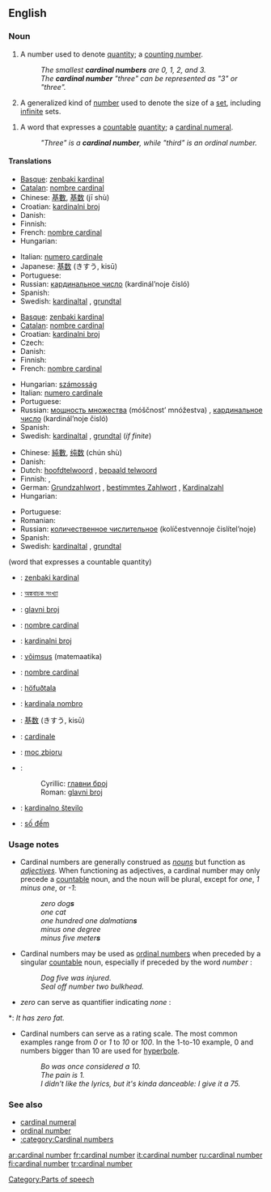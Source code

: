 {{wikipedia}}
==English==

===Noun===
{{en-noun|sg=[[cardinal]] [[number]]}}

# A number used to denote [[quantity]]; a [[counting number]].
#: ''The smallest '''cardinal numbers''' are 0, 1, 2, and 3.''
#: ''The '''cardinal number''' "three" can be represented as "3" or "three".''
# {{mathematics}} A generalized kind of [[number]] used to denote the size of a [[set]], including [[infinite]] sets.
<!--Is this true? "Infinite" is not a cardinal number by definition, because its magnitude is not known-->
<!--Yes. See any mathematics text or the Wikipedia article-->
# {{context|grammar}} A word that expresses a [[countable]] [[quantity]]; a [[cardinal numeral]].
#: ''"Three" is a '''cardinal number''', while "third" is an ordinal number.''
<!--Does this definition differ in any essential sense from the first definition?-->
<!--Yes; in the most essential way possible.-->

====Translations====
{{trans-top|number denoting quantity}}
* [[Basque]]: [[zenbaki kardinal]]
* [[Catalan]]: [[nombre cardinal]] {{m}}
* Chinese: [[基數]], [[基数]] (jī shù)
* Croatian: [[kardinalni broj#Croatian|kardinalni broj]] {{m}}
* Danish: {{t-|da|kardinaltal|n}}
* Finnish: {{t+|fi|kardinaaliluku}}
* French: [[nombre cardinal]] {{m}}
* Hungarian: {{t-|hu|tőszám}}
{{trans-mid}}
* Italian: [[numero cardinale]] {{m}}
* Japanese: [[基数]] (きすう, kisū)
* Portuguese: {{t-|pt|número cardinal|m}}
* Russian: [[кардинальное число]] (kardinál’noje čisló) {{n}}
* Spanish: {{t+|es|número cardinal|m}}
* Swedish: [[kardinaltal]] {{n}}, [[grundtal]] {{n}}
{{trans-bottom}}

{{trans-top|number used to denote the size of a set}}
* [[Basque]]: [[zenbaki kardinal]]
* [[Catalan]]: [[nombre cardinal]] {{m}}
* Croatian: [[kardinalni broj#Croatian|kardinalni broj]] {{m}}
* Czech: {{t-|cs|kardinální číslo|n}}
* Danish: {{t-|da|kardinaltal|n}}
* Finnish: {{t+|fi|kardinaaliluku}}
* French: [[nombre cardinal]] {{m}}
{{trans-mid}}
* Hungarian: [[számosság]]
* Italian: [[numero cardinale]] {{m}}
* Portuguese: {{t-|pt|número cardinal|m}}
* Russian: [[мощность множества]] (móščnost’ mnóžestva) {{f}}, [[кардинальное число]] (kardinál’noje čisló) {{n}}
* Spanish: {{t+|es|número cardinal|m}}
* Swedish: [[kardinaltal]] {{n}}, [[grundtal]] {{n}} (''if finite'')
{{trans-bottom}}

{{trans-top|word that expresses a countable quantity}}
* Chinese: [[純數]], [[纯数]] (chún shù)
* Danish: {{t-|da|kardinaltal|n}}
* Dutch: [[hoofdtelwoord]] {{n}}, [[bepaald telwoord]] {{n}}
* Finnish: {{t-|fi|perusluku}}, {{t+|fi|kardinaaliluku}}
* German: [[Grundzahlwort]] {{n}}, [[bestimmtes Zahlwort]] {{n}}, [[Kardinalzahl]] {{f}}
* Hungarian: {{t-|hu|tőszámnév}}
{{trans-mid}}
* Portuguese: {{t-|pt|numeral cardinal}}
* Romanian: {{t-|ro|numeral cardinal}}
* Russian: [[количественное числительное]] (kolíčestvennoje čislítel’noje) {{n}}
* Spanish: {{t-|es|adjetivo cardinal|m}}
* Swedish: [[kardinaltal]] {{n}}, [[grundtal]] {{n}}
{{trans-bottom}}

{{checktrans-top}}
(word that expresses a countable quantity)
* {{ttbc|Basque}}: [[zenbaki kardinal]]
* {{ttbc|Bengali}}: [[অঙ্কবাচক সংখ্যা]]
* {{ttbc|Bosnian}}: [[glavni broj#Bosnian|glavni broj]] {{m}}
* {{ttbc|Catalan}}: [[nombre cardinal]] {{m}}
* {{ttbc|Croatian}}: [[kardinalni broj#Croatian|kardinalni broj]] {{m}}
* {{ttbc|Estonian}}: [[võimsus]] (matemaatika)
* {{ttbc|French}}: [[nombre cardinal]] {{m}}
{{checktrans-mid}}
* {{ttbc|Icelandic}}: [[höfuðtala]]
* {{ttbc|Ido}}: [[kardinala nombro]]
* {{ttbc|Japanese}}: [[基数]] (きすう, kisū)
* {{ttbc|Latin}}: [[cardinale]]
* {{ttbc|Polish}}: [[moc zbioru]]
* {{ttbc|Serbian}}:
*: Cyrillic: [[главни број#Serbian|главни број]] {{m}}
*: Roman: [[glavni broj#Serbian|glavni broj]] {{m}}
* {{ttbc|Slovene}}: [[kardinalno število]] {{n}}
* {{ttbc|Vietnamese}}: [[số đếm]]
{{checktrans-bottom}}

===Usage notes===
* Cardinal numbers are generally construed as ''[[noun]]s'' but function as ''[[adjective]]s''.  When functioning as adjectives, a cardinal number may only precede a [[countable]] noun, and the noun will be plural, except for ''one'', ''1'' ''minus one'', or ''-1'':
*: ''zero dog'''s''' ''
*: ''one cat''
*: ''one hundred one dalmatian'''s''' ''
*: ''minus one degree''
*: ''minus five meter'''s''' ''
* Cardinal numbers may be used as [[ordinal number]]s when <!--followed or -->preceded by a singular [[countable]] noun, especially if preceded by the word ''number'' <!--or ''the''-->:
*: ''Dog five was injured.''
*: ''Seal off number two bulkhead.''
* <!--''One'' and -->''zero'' can serve as quantifier<!--s--> indicating <!--effectively ''all'' and--> ''none''<!--, respectively-->:
<!--*:''The law requires residency of one year.'' ("one" does not indicate "all" in this sentence)-->
*: ''It has zero fat.''
* Cardinal numbers can serve as a rating scale. The most common examples range from ''0'' or ''1'' to ''10'' or ''100''. In the 1-to-10 example, 0 and numbers bigger than 10 are used for [[hyperbole]].
*: ''Bo was once considered a 10.''
*: ''The pain is 1.''
*: ''I didn't like the lyrics, but it's kinda danceable: I give it a 75.''
<!--Sure they can, but so can any other set of numbers-->

===See also===
* [[cardinal numeral]]
* [[ordinal number]]
* [[:category:Cardinal numbers]]

[[Category:Parts of speech]]

[[ar:cardinal number]]
[[fr:cardinal number]]
[[it:cardinal number]]
[[ru:cardinal number]]
[[fi:cardinal number]]
[[tr:cardinal number]]